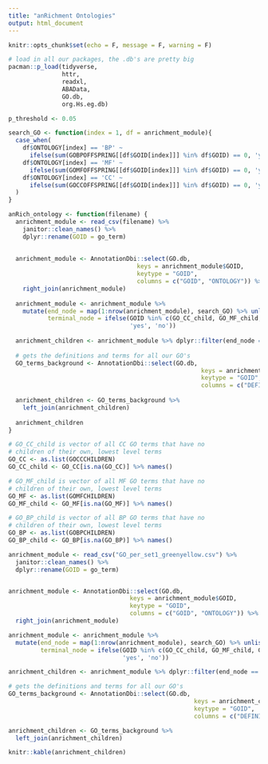 ```yaml
---
title: "anRichment Ontologies"
output: html_document
---
```


```r
knitr::opts_chunk$set(echo = F, message = F, warning = F)
```

```r
# load in all our packages, the .db's are pretty big
pacman::p_load(tidyverse, 
               httr, 
               readxl, 
               ABAData, 
               GO.db, 
               org.Hs.eg.db)

p_threshold <- 0.05

search_GO <- function(index = 1, df = anrichment_module){
  case_when(
    df$ONTOLOGY[index] == 'BP' ~ 
      ifelse(sum(GOBPOFFSPRING[[df$GOID[index]]] %in% df$GOID) == 0, 'yes', 'no'),
    df$ONTOLOGY[index] == 'MF' ~ 
      ifelse(sum(GOMFOFFSPRING[[df$GOID[index]]] %in% df$GOID) == 0, 'yes', 'no'),
    df$ONTOLOGY[index] == 'CC' ~ 
      ifelse(sum(GOCCOFFSPRING[[df$GOID[index]]] %in% df$GOID) == 0, 'yes', 'no')
  )
}

anRich_ontology <- function(filename) {
  anrichment_module <- read_csv(filename) %>% 
    janitor::clean_names() %>% 
    dplyr::rename(GOID = go_term)
  
  
  anrichment_module <- AnnotationDbi::select(GO.db, 
                                    keys = anrichment_module$GOID, 
                                    keytype = "GOID", 
                                    columns = c("GOID", "ONTOLOGY")) %>% 
    right_join(anrichment_module)
  
  anrichment_module <- anrichment_module %>% 
    mutate(end_node = map(1:nrow(anrichment_module), search_GO) %>% unlist(),
           terminal_node = ifelse(GOID %in% c(GO_CC_child, GO_MF_child, GO_BP_child),
                                  'yes', 'no'))
  
  anrichment_children <- anrichment_module %>% dplyr::filter(end_node == 'yes')
  
  # gets the definitions and terms for all our GO's
  GO_terms_background <- AnnotationDbi::select(GO.db, 
                                                      keys = anrichment_children$GOID, 
                                                      keytype = "GOID", 
                                                      columns = c("DEFINITION", "GOID", "ONTOLOGY", "TERM"))
  
  anrichment_children <- GO_terms_background %>% 
    left_join(anrichment_children) 
  
  anrichment_children
}

```


```r
# GO_CC_child is vector of all CC GO terms that have no
# children of their own, lowest level terms
GO_CC <- as.list(GOCCCHILDREN)
GO_CC_child <- GO_CC[is.na(GO_CC)] %>% names()

# GO_MF_child is vector of all MF GO terms that have no
# children of their own, lowest level terms
GO_MF <- as.list(GOMFCHILDREN)
GO_MF_child <- GO_MF[is.na(GO_MF)] %>% names()

# GO_BP_child is vector of all BP GO terms that have no
# children of their own, lowest level terms
GO_BP <- as.list(GOBPCHILDREN)
GO_BP_child <- GO_BP[is.na(GO_BP)] %>% names()
```

```r

anrichment_module <- read_csv("GO_per_set1_greenyellow.csv") %>% 
  janitor::clean_names() %>% 
  dplyr::rename(GOID = go_term)


anrichment_module <- AnnotationDbi::select(GO.db, 
                                  keys = anrichment_module$GOID, 
                                  keytype = "GOID", 
                                  columns = c("GOID", "ONTOLOGY")) %>% 
  right_join(anrichment_module)

anrichment_module <- anrichment_module %>% 
  mutate(end_node = map(1:nrow(anrichment_module), search_GO) %>% unlist(),
         terminal_node = ifelse(GOID %in% c(GO_CC_child, GO_MF_child, GO_BP_child),
                                'yes', 'no'))

anrichment_children <- anrichment_module %>% dplyr::filter(end_node == 'yes')

# gets the definitions and terms for all our GO's
GO_terms_background <- AnnotationDbi::select(GO.db, 
                                                    keys = anrichment_children$GOID, 
                                                    keytype = "GOID", 
                                                    columns = c("DEFINITION", "GOID", "ONTOLOGY", "TERM"))

anrichment_children <- GO_terms_background %>% 
  left_join(anrichment_children) 

knitr::kable(anrichment_children)
```

<!-- ```{r} -->
<!-- anRich_ontology(filename = "GO_per_set1_Turquoise.csv") %>%  -->
<!--   knitr::kable(caption = "Turquoise Stage 1") %>% kableExtra::column_spec(column = 2, width = "10cm") -->
<!-- ``` -->

<!-- ```{r} -->
<!-- anRich_ontology(filename = "GO_per_set1_blue.csv") %>%  -->
<!--   knitr::kable(caption = "Blue Stage 1") -->
<!-- ``` -->

<!-- ```{r} -->
<!-- anRich_ontology(filename = "GO_per_set1_brown.csv") %>%  -->
<!--   knitr::kable(caption = "Brown Stage 1") -->
<!-- ``` -->

